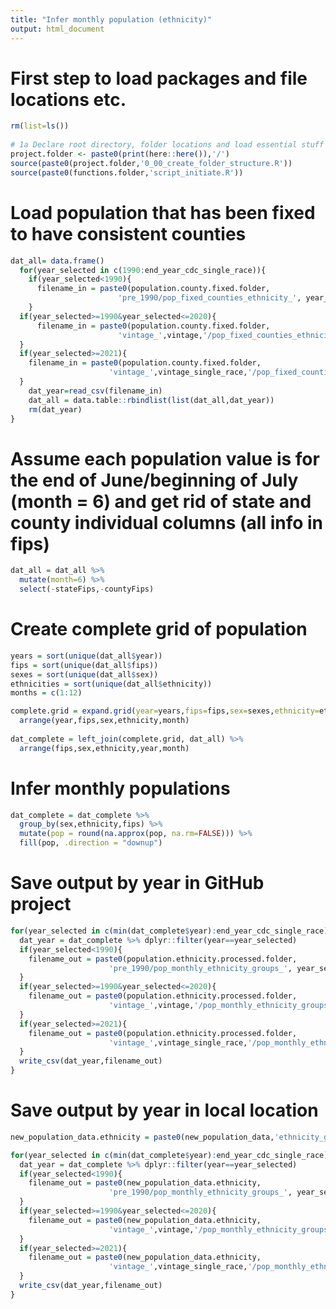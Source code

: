 ```yaml
---
title: "Infer monthly population (ethnicity)"
output: html_document
---
```


# First step to load packages and file locations etc.
```r
rm(list=ls())
 
# 1a Declare root directory, folder locations and load essential stuff
project.folder <- paste0(print(here::here()),'/')
source(paste0(project.folder,'0_00_create_folder_structure.R'))
source(paste0(functions.folder,'script_initiate.R'))
```

# Load population that has been fixed to have consistent counties
```r
dat_all= data.frame()
  for(year_selected in c(1990:end_year_cdc_single_race)){
    if(year_selected<1990){
      filename_in = paste0(population.county.fixed.folder,
                        'pre_1990/pop_fixed_counties_ethnicity_', year_selected,'.csv')  
    }
  if(year_selected>=1990&year_selected<=2020){
      filename_in = paste0(population.county.fixed.folder,
                        'vintage_',vintage,'/pop_fixed_counties_ethnicity_', year_selected,'.csv')
  }
  if(year_selected>=2021){
    filename_in = paste0(population.county.fixed.folder,
                      'vintage_',vintage_single_race,'/pop_fixed_counties_ethnicity_', year_selected,'.csv')
  }    
    dat_year=read_csv(filename_in)
    dat_all = data.table::rbindlist(list(dat_all,dat_year))
    rm(dat_year)
}
```

# Assume each population value is for the end of June/beginning of July (month = 6) and get rid of state and county individual columns (all info in fips)
```r
dat_all = dat_all %>% 
  mutate(month=6) %>%
  select(-stateFips,-countyFips)
```

# Create complete grid of population
```r
years = sort(unique(dat_all$year))
fips = sort(unique(dat_all$fips))
sexes = sort(unique(dat_all$sex))
ethnicities = sort(unique(dat_all$ethnicity))
months = c(1:12)

complete.grid = expand.grid(year=years,fips=fips,sex=sexes,ethnicity=ethnicities,month=months) %>%
  arrange(year,fips,sex,ethnicity,month)
  
dat_complete = left_join(complete.grid, dat_all) %>%
  arrange(fips,sex,ethnicity,year,month)
```

# Infer monthly populations
```r
dat_complete = dat_complete %>%
  group_by(sex,ethnicity,fips) %>%
  mutate(pop = round(na.approx(pop, na.rm=FALSE))) %>%
  fill(pop, .direction = "downup") 
```

# Save output by year in GitHub project
```r
for(year_selected in c(min(dat_complete$year):end_year_cdc_single_race)){
  dat_year = dat_complete %>% dplyr::filter(year==year_selected)
  if(year_selected<1990){
    filename_out = paste0(population.ethnicity.processed.folder,
                      'pre_1990/pop_monthly_ethnicity_groups_', year_selected,'.csv')  
  }
  if(year_selected>=1990&year_selected<=2020){
    filename_out = paste0(population.ethnicity.processed.folder,
                      'vintage_',vintage,'/pop_monthly_ethnicity_groups_', year_selected,'.csv')
  }
  if(year_selected>=2021){
    filename_out = paste0(population.ethnicity.processed.folder,
                      'vintage_',vintage_single_race,'/pop_monthly_ethnicity_groups_', year_selected,'.csv')
  }
  write_csv(dat_year,filename_out)
}
```

# Save output by year in local location
```r

new_population_data.ethnicity = paste0(new_population_data,'ethnicity_groups/')

for(year_selected in c(min(dat_complete$year):end_year_cdc_single_race)){
  dat_year = dat_complete %>% dplyr::filter(year==year_selected)
  if(year_selected<1990){
    filename_out = paste0(new_population_data.ethnicity,
                      'pre_1990/pop_monthly_ethnicity_groups_', year_selected,'.csv')  
  }
  if(year_selected>=1990&year_selected<=2020){
    filename_out = paste0(new_population_data.ethnicity,
                      'vintage_',vintage,'/pop_monthly_ethnicity_groups_', year_selected,'.csv')
  }
  if(year_selected>=2021){
    filename_out = paste0(new_population_data.ethnicity,
                      'vintage_',vintage_single_race,'/pop_monthly_ethnicity_groups_', year_selected,'.csv')
  }
  write_csv(dat_year,filename_out)
}
```